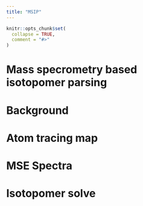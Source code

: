 ```yaml
---
title: "MSIP"
---
```


```r
knitr::opts_chunk$set(
  collapse = TRUE,
  comment = "#>"
)
```

# Mass specrometry based isotopomer parsing

# Background

# Atom tracing map

# MSE Spectra 

# Isotopomer solve
